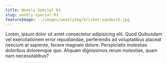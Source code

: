 ```yaml
---
title: Weekly Special 03
slug: weekly-special-03
featureImage: ../images/weeklyImg/brisket-sandwich.jpg
---
```


Lorem, ipsum dolor sit amet consectetur adipisicing elit. Quod Quibusdam vel exercitationem error repudiandae, perferendis ad voluptatibus placeat nesciunt at sapiente, facere magnam dolore. Perspiciatis molestias doloribus doloremque quo. Aliquam dignissimos rerum molestiae, quam nam necessitatibus?
